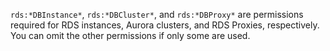 `rds:*DBInstance*`, `rds:*DBCluster*`, and `rds:*DBProxy*` are permissions
required for RDS instances, Aurora clusters, and RDS Proxies, respectively. You
can omit the other permissions if only some are used.
